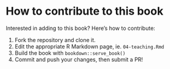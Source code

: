 # How to contribute to this book

Interested in adding to this book? Here's how to contribute:

1. Fork the repository and clone it.
2. Edit the appropriate R Markdown page, ie. `04-teaching.Rmd`
3. Build the book with `bookdown::serve_book()`
4. Commit and push your changes, then submit a PR!
